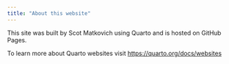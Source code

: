 ```yaml
---
title: "About this website"
---
```


This site was built by Scot Matkovich using Quarto and is hosted on GitHub Pages.

To learn more about Quarto websites visit <https://quarto.org/docs/websites>
